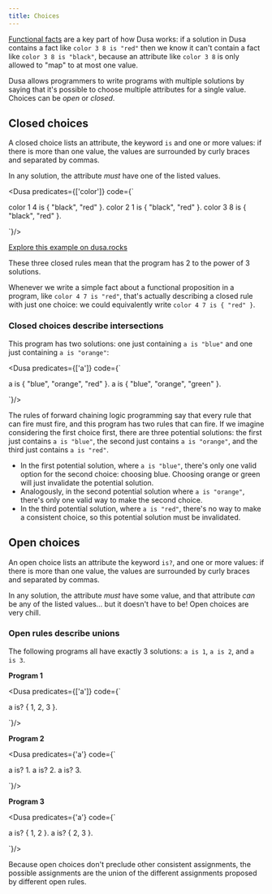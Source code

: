 ```yaml
---
title: Choices
---
```



[Functional facts](/docs/language/facts/) are a key part of how Dusa works: if
a solution in Dusa contains a fact like `color 3 8 is "red"` then we know it
can't  contain a fact like `color 3 8 is "black"`, because an attribute like 
`color 3 8`  is only allowed to "map" to at most one value.

Dusa allows programmers to write programs with multiple solutions by saying 
that it's possible to choose multiple attributes for a single value. Choices 
can be _open_ or _closed_. 

## Closed choices

A closed choice lists an attribute, the keyword `is` and one or more values: 
if there is more than one value, the values are surrounded by curly braces and
separated by commas.

In any solution,
the attribute _must_ have one of the listed values.

<Dusa predicates={['color']} code={`

color 1 4 is { "black", "red" }.
color 2 1 is { "black", "red" }.
color 3 8 is { "black", "red" }.

`}/>

[Explore this example on dusa.rocks](https://dusa.rocks/#jsonz=jcqxCoMwFIXhVzkcVxG0HcTV17iLJhdaGnMl0Uny7mLBtXT7-fkObhxoq0bW9Ob2ReN1KozBsnqkPWiGe5llxQRnwZJEid9AiyfeGQeEc5jcR1hDmNQLUZpbdWj_UA_0PxTLCQ)

These three closed rules mean that the program has 2 to the power of 3
solutions. 

Whenever we write a simple fact about a functional proposition in a program, 
like `color 4 7 is "red"`, that's actually describing a closed rule with just 
one choice: we could equivalently write `color 4 7 is { "red" }`.

### Closed choices describe intersections

This program has two solutions: one just containing `a is "blue"` and one just
containing `a is "orange"`:

<Dusa predicates={['a']} code={`

a is { "blue", "orange", "red" }.
a is { "blue", "orange", "green" }.

`}/>

The rules of forward chaining logic programming say that every rule that can 
fire must fire, and this program has two rules that can fire. If we imagine 
considering the first choice first, there are three potential solutions: the 
first just contains `a is "blue"`, the second just contains `a is "orange"`, 
and the third just contains `a is "red"`.

- In the first potential solution, where `a is "blue"`, there's only one valid 
  option for the second choice: choosing blue. Choosing orange or green will 
  just invalidate the potential solution. 
- Analogously, in the second potential solution where `a is "orange"`, there's
  only one valid way to make the second choice.
- In the third potential solution, where `a is "red"`, there's no way to make 
  a consistent choice, so this potential solution must be invalidated.

## Open choices

An open choice lists an attribute the keyword `is?`, and one or more values: 
if there is more than one value, the values are surrounded by curly braces and
separated by commas.

In any solution, the attribute _must_ have some value, and that attribute 
_can_ be any of the listed values... but it doesn't have to be! Open choices
are very chill.

### Open rules describe unions

The following programs all have exactly 3 solutions: `a is 1`, `a is 2`, and 
`a is 3`.

**Program 1**

<Dusa predicates={['a']} code={`

a is? { 1, 2, 3 }.

`}/>

**Program 2**

<Dusa predicates={'a'} code={`

a is? 1.
a is? 2.
a is? 3.

`}/>

**Program 3**

<Dusa predicates={'a'} code={`

a is? { 1, 2 }.
a is? { 2, 3 }.

`}/>

Because open choices don't preclude other consistent assignments, the possible
assignments are the union of the different assignments proposed by different
open rules.

